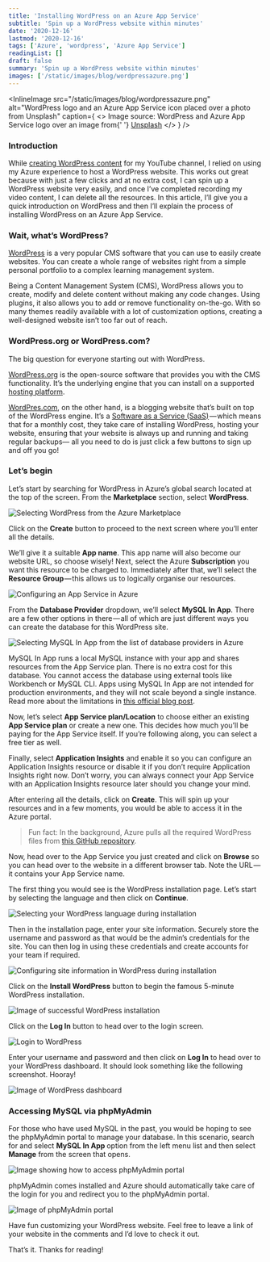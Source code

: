 ```yaml
---
title: 'Installing WordPress on an Azure App Service'
subtitle: 'Spin up a WordPress website within minutes'
date: '2020-12-16'
lastmod: '2020-12-16'
tags: ['Azure', 'wordpress', 'Azure App Service']
readingList: []
draft: false
summary: 'Spin up a WordPress website within minutes'
images: ['/static/images/blog/wordpressazure.png']
---
```


<InlineImage
  src="/static/images/blog/wordpressazure.png"
  alt="WordPress logo and an Azure App Service icon placed over a photo from Unsplash"
  caption={
    <>
      Image source: WordPress and Azure App Service logo over an image from{' '}
      <a href="https://unsplash.com/photos/vnfpcINVllI">Unsplash</a>
    </>
  }
/>

### Introduction

While [creating WordPress content](https://www.youtube.com/playlist?list=PLYhCXsaf5ba_hutBtc9evla1p9Cz6wkRC) for my YouTube channel, I relied on using my Azure experience to host a WordPress website. This works out great because with just a few clicks and at no extra cost, I can spin up a WordPress website very easily, and once I’ve completed recording my video content, I can delete all the resources. In this article, I’ll give you a quick introduction on WordPress and then I’ll explain the process of installing WordPress on an Azure App Service.

### Wait, what’s WordPress?

[WordPress](https://wordpress.org/) is a very popular CMS software that you can use to easily create websites. You can create a whole range of websites right from a simple personal portfolio to a complex learning management system.

Being a Content Management System (CMS), WordPress allows you to create, modify and delete content without making any code changes. Using plugins, it also allows you to add or remove functionality on-the-go. With so many themes readily available with a lot of customization options, creating a well-designed website isn’t too far out of reach.

### WordPress.org or WordPress.com?

The big question for everyone starting out with WordPress.

[WordPress.org](https://wordpress.org/) is the open-source software that provides you with the CMS functionality. It’s the underlying engine that you can install on a supported [hosting platform](https://wordpress.org/hosting/).

[WordPres.com](https://wordpress.com/), on the other hand, is a blogging website that’s built on top of the WordPress engine. It’s a [Software as a Service (SaaS)](https://en.wikipedia.org/wiki/Software_as_a_service) — which means that for a monthly cost, they take care of installing WordPress, hosting your website, ensuring that your website is always up and running and taking regular backups— all you need to do is just click a few buttons to sign up and off you go!

### Let’s begin

Let’s start by searching for WordPress in Azure’s global search located at the top of the screen. From the **Marketplace** section, select **WordPress**.

![Selecting WordPress from the Azure Marketplace](https://cdn-images-1.medium.com/max/1200/1*rI810HalROgYn3N8R7gHUg.png)

Click on the **Create** button to proceed to the next screen where you’ll enter all the details.

We’ll give it a suitable **App name**. This app name will also become our website URL, so choose wisely! Next, select the Azure **Subscription** you want this resource to be charged to. Immediately after that, we’ll select the **Resource Group** — this allows us to logically organise our resources.

![Configuring an App Service in Azure](https://cdn-images-1.medium.com/max/800/1*QFFcs72I5JCbTjWYiXKpnw.png)

From the **Database Provider** dropdown, we’ll select **MySQL In App**. There are a few other options in there — all of which are just different ways you can create the database for this WordPress site.

![Selecting MySQL In App from the list of database providers in Azure](https://cdn-images-1.medium.com/max/800/1*kjHAGU5xuf84zNCi7kKoCw.png)

MySQL In App runs a local MySQL instance with your app and shares resources from the App Service plan. There is no extra cost for this database. You cannot access the database using external tools like Workbench or MySQL CLI. Apps using MySQL In App are not intended for production environments, and they will not scale beyond a single instance. Read more about the limitations in [this official blog post](https://azure.microsoft.com/en-us/blog/mysql-in-app-preview-app-service/).

Now, let’s select **App Service plan/Location** to choose either an existing **App Service plan** or create a new one. This decides how much you’ll be paying for the App Service itself. If you’re following along, you can select a free tier as well.

Finally, select **Application Insights** and enable it so you can configure an Application Insights resource or disable it if you don’t require Application Insights right now. Don’t worry, you can always connect your App Service with an Application Insights resource later should you change your mind.

After entering all the details, click on **Create**. This will spin up your resources and in a few moments, you would be able to access it in the Azure portal.

> Fun fact: In the background, Azure pulls all the required WordPress files from [this GitHub repository](https://github.com/azureappserviceoss/wordpress-azure).

Now, head over to the App Service you just created and click on **Browse&#x20;**&#x73;o you can head over to the website in a different browser tab. Note the URL — it contains your App Service name.

The first thing you would see is the WordPress installation page. Let’s start by selecting the language and then click on **Continue**.

![Selecting your WordPress language during installation](https://cdn-images-1.medium.com/max/800/1*ydD_cPGkavKqwWQqHuEHag.png)

Then in the installation page, enter your site information. Securely store the username and password as that would be the admin’s credentials for the site. You can then log in using these credentials and create accounts for your team if required.

![Configuring site information in WordPress during installation](https://cdn-images-1.medium.com/max/800/1*6ei558MzF9Ai2Xdw8s9GIg.png)

Click on the **Install WordPress** button to begin the famous 5-minute WordPress installation.

![Image of successful WordPress installation](https://cdn-images-1.medium.com/max/800/1*772FiBlVp57io4kdR9Gbbg.png)

Click on the **Log In** button to head over to the login screen.

![Login to WordPress](https://cdn-images-1.medium.com/max/800/1*2n9cz7J9ajpe2PRE2roR9g.png)

Enter your username and password and then click on **Log In** to head over to your WordPress dashboard. It should look something like the following screenshot. Hooray!

![Image of WordPress dashboard](https://cdn-images-1.medium.com/max/800/1*LIDCmPUv4Bt8IT_iVz1zKg.png)

### Accessing MySQL via phpMyAdmin

For those who have used MySQL in the past, you would be hoping to see the phpMyAdmin portal to manage your database. In this scenario, search for and select **MySQL In App&#x20;**&#x6F;ption from the left menu list and then select **Manage** from the screen that opens.

![Image showing how to access phpMyAdmin portal](https://cdn-images-1.medium.com/max/800/1*WBrHf8anBei-aYHhJbh2QA.png)

phpMyAdmin comes installed and Azure should automatically take care of the login for you and redirect you to the phpMyAdmin portal.

![Image of phpMyAdmin portal](https://cdn-images-1.medium.com/max/800/1*H9ZSuSU80cFyrVYuNIyD4w.png)

Have fun customizing your WordPress website. Feel free to leave a link of your website in the comments and I’d love to check it out.

That’s it. Thanks for reading!
